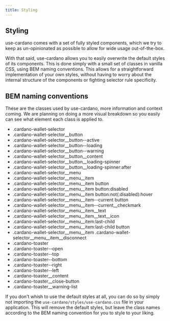 ```yaml
---
title: Styling
---
```


## Styling

use-cardano comes with a set of fully styled components, which we try to keep as un-opinionated as possible to allow for wide usage out-of-the-box.

With that said, use-cardano allows you to easily overwrite the default styles of its components. This is done simply with a small set of classes in vanilla CSS, using BEM naming conventions. This allows for a straightforward implementation of your own styles, without having to worry about the internal structure of the components or fighting selector rule specificity.

## BEM naming conventions

These are the classes used by use-cardano, more information and context coming. We are planning on doing a more visual breakdown so you easily can see what element each class is applied to.

- .cardano-wallet-selector
- .cardano-wallet-selector\_\_button
- .cardano-wallet-selector\_\_button--active
- .cardano-wallet-selector\_\_button--loading
- .cardano-wallet-selector\_\_button--warning
- .cardano-wallet-selector\_\_button\_\_content
- .cardano-wallet-selector\_\_button\_\_loading-spinner
- .cardano-wallet-selector\_\_button\_\_loading-spinner:after
- .cardano-wallet-selector\_\_menu
- .cardano-wallet-selector\_\_menu\_\_item
- .cardano-wallet-selector\_\_menu\_\_item button
- .cardano-wallet-selector\_\_menu\_\_item button:disabled
- .cardano-wallet-selector\_\_menu\_\_item button:not(:disabled):hover
- .cardano-wallet-selector\_\_menu\_\_item--current button
- .cardano-wallet-selector\_\_menu\_\_item--current\_\_checkmark
- .cardano-wallet-selector\_\_menu\_\_item\_\_text
- .cardano-wallet-selector\_\_menu\_\_item\_\_text\_\_icon
- .cardano-wallet-selector\_\_menu\_\_item:last-child
- .cardano-wallet-selector\_\_menu\_\_item:last-child button
- .cardano-wallet-selector\_\_menu\_\_item .cardano-wallet-selector\_\_menu\_\_item\_\_disconnect
- .cardano-toaster
- .cardano-toaster--open
- .cardano-toaster--top
- .cardano-toaster--bottom
- .cardano-toaster--right
- .cardano-toaster--left
- .cardano-toaster\_\_content
- .cardano-toaster\_\_close-button
- .cardano-toaster\_\_warning-list

If you don't whish to use the default styles at all, you can do so by simply not importing the `use-cardano/styles/use-cardano.css` file in your application. This will remove the default styles, but leave the class names according to the BEM naming convention for you to style to your liking.

